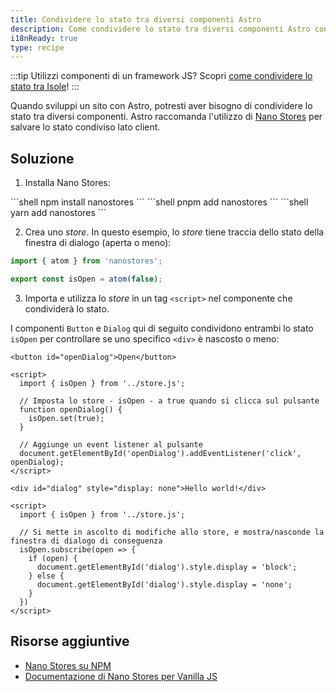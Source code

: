 ```yaml
---
title: Condividere lo stato tra diversi componenti Astro
description: Come condividere lo stato tra diversi componenti Astro con Nano Stores.
i18nReady: true
type: recipe
---
```



:::tip
Utilizzi componenti di un framework JS? Scopri [come condividere lo stato tra Isole](/it/recipes/sharing-state-islands/)!
:::

Quando sviluppi un sito con Astro, potresti aver bisogno di condividere lo stato tra diversi componenti. Astro raccomanda l'utilizzo di [Nano Stores](https://github.com/nanostores/nanostores) per salvare lo stato condiviso lato client.

## Soluzione

1. Installa Nano Stores:

  <PackageManagerTabs>
    <Fragment slot="npm">
    ```shell
    npm install nanostores
    ```
    </Fragment>
    <Fragment slot="pnpm">
    ```shell
    pnpm add nanostores
    ```
    </Fragment>
    <Fragment slot="yarn">
    ```shell
    yarn add nanostores
    ```
    </Fragment>
  </PackageManagerTabs>

2. Crea uno *store*. In questo esempio, lo *store* tiene traccia dello stato della finestra di dialogo (aperta o meno):

  ```ts title="src/store.js"
  import { atom } from 'nanostores';

  export const isOpen = atom(false);
  ```

3. Importa e utilizza lo *store* in un tag `<script>` nel componente che condividerà lo stato.

I componenti `Button` e `Dialog` qui di seguito condividono entrambi lo stato `isOpen` per controllare se uno specifico `<div>` è nascosto o meno:

  ```astro title="src/components/Button.astro"
  <button id="openDialog">Open</button>

  <script>
    import { isOpen } from '../store.js';
    
    // Imposta lo store - isOpen - a true quando si clicca sul pulsante
    function openDialog() {
      isOpen.set(true);
    }

    // Aggiunge un event listener al pulsante
    document.getElementById('openDialog').addEventListener('click', openDialog);
  </script>
  ```

  ```astro title="src/components/Dialog.astro"
  <div id="dialog" style="display: none">Hello world!</div>

  <script>
    import { isOpen } from '../store.js';

    // Si mette in ascolto di modifiche allo store, e mostra/nasconde la finestra di dialogo di conseguenza
    isOpen.subscribe(open => {
      if (open) {
        document.getElementById('dialog').style.display = 'block';
      } else {
        document.getElementById('dialog').style.display = 'none';
      }
    })
  </script>
  ```

## Risorse aggiuntive

- [Nano Stores su NPM](https://www.npmjs.com/package/nanostores)
- [Documentazione di Nano Stores per Vanilla JS](https://github.com/nanostores/nanostores#vanilla-js)
